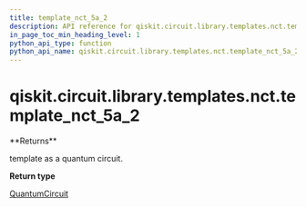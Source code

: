 ```yaml
---
title: template_nct_5a_2
description: API reference for qiskit.circuit.library.templates.nct.template_nct_5a_2
in_page_toc_min_heading_level: 1
python_api_type: function
python_api_name: qiskit.circuit.library.templates.nct.template_nct_5a_2
---
```


# qiskit.circuit.library.templates.nct.template\_nct\_5a\_2

<Function id="qiskit.circuit.library.templates.nct.template_nct_5a_2" github="https://github.com/qiskit/qiskit/tree/stable/0.20/qiskit/circuit/library/templates/nct/template_nct_5a_2.py" signature="template_nct_5a_2()">
  **Returns**

  template as a quantum circuit.

  **Return type**

  [QuantumCircuit](qiskit.circuit.QuantumCircuit "qiskit.circuit.QuantumCircuit")
</Function>

